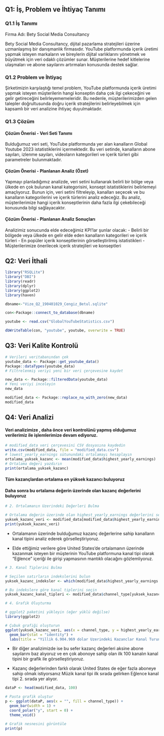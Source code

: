 ## Q1: İş, Problem ve İhtiyaç Tanımı

### Q1.1 İş Tanımı
Firma Adı: Bety Social Media Consultancy

Bety Social Media Consultancy, dijital pazarlama stratejileri üzerine uzmanlaşmış bir danışmanlık firmasıdır. YouTube platformunda içerik üretimi yapmak isteyen markaların ve bireylerin dijital varlıklarını yönetmek ve büyütmek için veri odaklı çözümler sunar. Müşterilerine hedef kitlelerine ulaşmaları ve abone sayılarını artırmaları konusunda destek sağlar.

### Q1.2 Problem ve İhtiyaç
Şirketimizin karşılaştığı temel problem, YouTube platformunda içerik üretimi yapmak isteyen müşterilerin hangi konseptin daha çok ilgi çekeceğini ve gelir getireceğini belirleyememeleridir. Bu nedenle, müşterilerimizden gelen talepler doğrultusunda doğru içerik stratejilerini belirleyebilmek için kapsamlı bir veri analizine ihtiyaç duyulmaktadır.

### Q1.3 Çözüm

#### Çözüm Önerisi - Veri Seti Tanımı
Bulduğumuz veri seti, YouTube platformunda yer alan kanalların Global Youtube 2023 istatistiklerini içermektedir. Bu veri setinde, kanalların abone sayıları, izlenme sayıları, videoların kategorileri ve içerik türleri gibi parametreler bulunmaktadır.

#### Çözüm Önerisi - Planlanan Analiz (Özet)
Yapmayı planladığımız analizde, veri setini kullanarak belirli bir bölge veya ülkede en çok bulunan kanal kategorisini, konsept istatistiklerini belirlemeyi amaçlıyoruz. Bunun için, veri setini filtreleyip, kanalları seçecek ve bu kanalların kategorilerini ve içerik türlerini analiz edeceğiz. Bu analiz, müşterilerimize hangi içerik konseptlerinin daha fazla ilgi çekebileceği konusunda bilgi sağlayacaktır.

#### Çözüm Önerisi - Planlanan Analiz Sonuçları
Analizimiz sonucunda elde edeceğimiz KPI'lar şunlar olacak:
- Belirli bir bölgede veya ülkede en gelir elde eden kanalların kategorileri ve içerik türleri
- En popüler içerik konseptlerinin görselleştirilmiş istatistikleri
- Müşterilerimize önerilecek içerik stratejileri ve konseptleri

## Q2: Veri İthali 
```r
library("RSQLite")
library("DBI")
library(readr)
library(dplyr)
library(ggplot2)
library(haven)

dbname<-"Vize_Q2_190401029_Cengiz_Betul.sqlite"

con<-Package::connect_to_database(dbname)

youtube <- read.csv("GlobalYouTubeStatistics.csv")

dbWriteTable(con, "youtube", youtube, overwrite = TRUE)
```
## Q3: Veri Kalite Kontrolü
```r
# Verileri veritabanından çek
youtube_data <- Package::get_youtube_data()
Package::dataTypes(youtube_data)
# Filtrelenmiş veriyi yeni bir veri çerçevesine kaydet

```
```r
new_data <- Package::filteredData(youtube_data)
# Yeni veriyi inceleyin
new_data
```

```r
modified_data <- Package::replace_na_with_zero(new_data)
modified_data
```
## Q4: Veri Analizi
#### Veri analizimize , daha önce veri kontrolünü yapmış olduğumuz verilerimiz ile işlemlerimize devam ediyoruz.
```r
# modified_data veri çerçevesini CSV dosyasına kaydedin
write.csv(modified_data, file = "modified_data.csv")
# lowest_yearly_earnings sütunundaki ortalamayı hesaplayın
ortalama_yuksek_kazanc <- mean(modified_data$highest_yearly_earnings)
# Ortalama değeri yazdırın
print(ortalama_yuksek_kazanc)


```
#### Tüm kazançlardan ortalama en yüksek kazancı buluyoruz 
#### Daha sonra bu ortalama değerin üzerinde olan kazanç değerlerini buluyoruz 

```r

# 2. Ortalamanın Üzerindeki Değerleri Bulma

# Ortalama değerin üzerinde olan highest_yearly_earnings değerlerini seçin
yuksek_kazanc_veri <- modified_data[modified_data$highest_yearly_earnings > ortalama_yuksek_kazanc, ]
print(yuksek_kazanc_veri)

```
- Ortalamanın üzerinde bulduğumuz kazanç değerlerine sahip kanalların kanal tipini analiz ederek  görselleştiriyoruz.

- Elde ettiğimiz verilere göre United States'de ortalamanın üzerinde kazanmak isteyen bir müşterinin YouTube platformuna kanal tipi olarak "Eğlence" içeriği ile girişi yapmasının mantıklı olacağını gözlemliyoruz.

```r
# 3. Kanal Tiplerini Bulma

# Seçilen satırların indekslerini bulun
yuksek_kazanc_indeksler <- which(modified_data$highest_yearly_earnings > ortalama_yuksek_kazanc)

# Bu indekslere göre kanal tiplerini seçin
yuksek_kazanc_kanal_tipleri <- modified_data$channel_type[yuksek_kazanc_indeksler]

# 4. Grafik Oluşturma

# ggplot2 paketini yükleyin (eğer yüklü değilse)
library(ggplot2)

# Çubuk grafiği oluşturun
ggplot(yuksek_kazanc_veri, aes(x = channel_type, y = highest_yearly_earnings)) +
  geom_bar(stat = "identity") +
  labs(title = "Yillik 6.904.969 dolar Uzerindeki Kazanclar Kanal Turune Gore", x = "Kanal Turu", y = "Kazanc")

```

- Bir diğer analizimizde ise bu sefer kazanç değerleri aksine abone sayılarını baz alıyoruz ve en çok abonoye sahip olan ilk 100 kanalın kanal tipini bir grafik ile görselleştiriyoruz. 

- Kazanç değerlerinden farklı olarak United States de eğer fazla aboneye sahip olmak istiyorsanız Müzik kanal tipi ilk sırada gelirken Eğlence kanal tipi 2. sırada yer alıyor.


```r
dataP <- head(modified_data, 100)

# Pasta grafik oluştur
p <- ggplot(dataP, aes(x = "", fill = channel_type)) +
  geom_bar(width = 1) +
  coord_polar("y", start = 0) +
  theme_void()

# Grafik nesnesini görüntüle
print(p)
```


